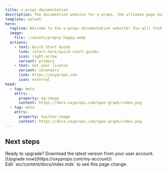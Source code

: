 ```yaml
---
title: o-props documentation
description: The documention website for o-props, the ultimate page buidler companion.
template: splash
hero:
  tagline: Welcome to the o-props documentation website! You will find everything you need to build stellar website with o-props and your favorite page builder. o-props is fast, accessible, and easy-to-use.
  image:
    file: ~/assets/propsy-happy.webp
  actions:
    - text: Quick Start Guide
      link: /start-here/quick-start-guide/
      icon: right-arrow
      variant: primary
    - text: Get your license
      variant: secondary
      link: https://oxyprops.com
      icon: external
head:
  - tag: meta
    attrs:
      property: og:image
      content: https://docs.oxyprops.com/open-graph/index.png
  - tag: meta
    attrs:
      property: twitter:image
      content: https://docs.oxyprops.com/open-graph/index.png
---
```



## Next steps

<CardGrid stagger>
  <Card title="o-props v1.8 is now available!" icon="rocket">
    Ready to upgrade? Download the latest version from your user account.
    <div class="flex actions">
      [Upgrade now](https://oxyprops.com/my-account/)
    </div>
  </Card>
  <Card title="Install the plugin" icon="pencil">
    Edit `src/content/docs/index.mdx` to see this page change.
  </Card>
</CardGrid>
